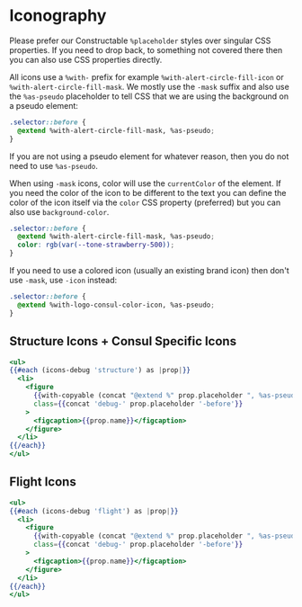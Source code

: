 # Iconography

Please prefer our Constructable `%placeholder` styles over singular CSS
properties. If you need to drop back, to something not covered there then you
can also use CSS properties directly.

All icons use a `%with-` prefix for example `%with-alert-circle-fill-icon` or
`%with-alert-circle-fill-mask`. We mostly use the `-mask` suffix and also use
the `%as-pseudo` placeholder to tell CSS that we are using the background on a
pseudo element:

```css
.selector::before {
  @extend %with-alert-circle-fill-mask, %as-pseudo;
}
```

If you are not using a pseudo element for whatever reason, then you do not need
to use `%as-pseudo`.

When using `-mask` icons, color will use the `currentColor` of the element. If
you need the color of the icon to be different to the text you can define the
color of the icon itself via the `color` CSS property (preferred) but you can
also use `background-color`.

```css
.selector::before {
  @extend %with-alert-circle-fill-mask, %as-pseudo;
  color: rgb(var(--tone-strawberry-500));
}
```

If you need to use a colored icon (usually an existing brand icon) then don't
use `-mask`, use `-icon` instead:

```css
.selector::before {
  @extend %with-logo-consul-color-icon, %as-pseudo;
}
```

## Structure Icons + Consul Specific Icons

```hbs preview-template
<ul>
{{#each (icons-debug 'structure') as |prop|}}
  <li>
    <figure
      {{with-copyable (concat "@extend %" prop.placeholder ", %as-pseudo;")}}
      class={{concat 'debug-' prop.placeholder '-before'}}
    >
      <figcaption>{{prop.name}}</figcaption>
    </figure>
  </li>
{{/each}}
</ul>
```

## Flight Icons

```hbs preview-template
<ul>
{{#each (icons-debug 'flight') as |prop|}}
  <li>
    <figure
      {{with-copyable (concat "@extend %" prop.placeholder ", %as-pseudo;")}}
      class={{concat 'debug-' prop.placeholder '-before'}}
    >
      <figcaption>{{prop.name}}</figcaption>
    </figure>
  </li>
{{/each}}
</ul>
```
